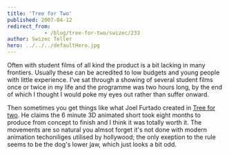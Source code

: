 ```yaml
---
title: 'Tree for Two'
published: 2007-04-12
redirect_from: 
            - /blog/tree-for-two/swizec/233
author: Swizec Teller
hero: ../../../defaultHero.jpg
---
```

Often with student films of all kind the product is a bit lacking in many frontiers. Usually these can be acredited to low budgets and young people with little experience. I've sat through a showing of several student films once or twice in my life and the programme was two hours long, by the end of which I thought I would poke my eyes out rather than suffer onward.

Then sometimes you get things like what Joel Furtado created in [Tree for two](http://joelfurtado.com/). He claims the 6 minute 3D animated short took eight months to produce from concept to finish and I think it was totally worth it. The movements are so natural you almsot forget it's not done with modern animation techoniliges utilised by hollywood; the only exeption to the rule seems to be the dog's lower jaw, which just looks a bit odd.